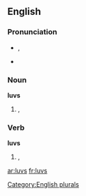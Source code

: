 ==English==

===Pronunciation===
* {{IPA|/lʌvz/}}, {{SAMPA|/lVvz/}}
* {{audio|en-us-loves.ogg|Audio (US)}}

===Noun===
'''luvs'''

# {{alternative spelling of|luvz|nodot=t}}, {{plural of |[[luv]]|nocap=t}}

===Verb===
'''luvs'''

# {{alternative spelling of|luvz|nodot=t}}, {{third-person singular of|luv|nocap=t}}

[[Category:English plurals]]

[[ar:luvs]]
[[fr:luvs]]